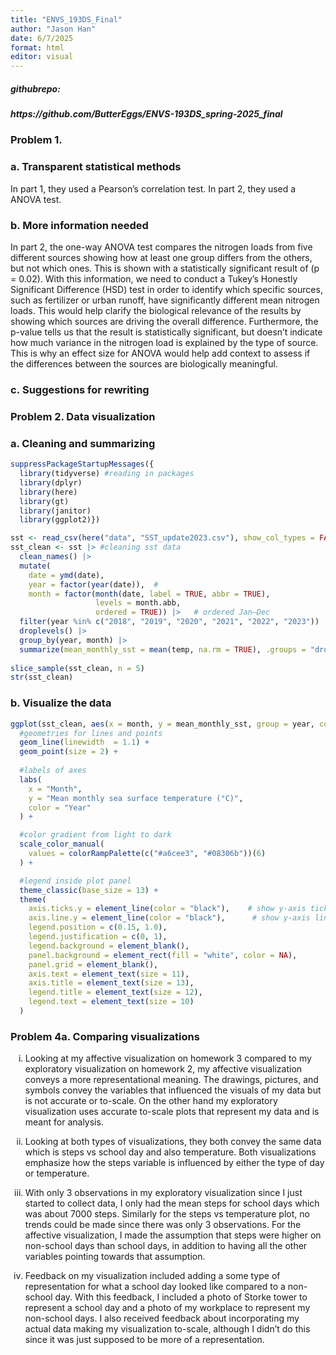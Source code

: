 ```yaml
---
title: "ENVS_193DS_Final"
author: "Jason Han"
date: 6/7/2025
format: html
editor: visual
---
```


##### githubrepo:

##### https://github.com/ButterEggs/ENVS-193DS_spring-2025_final

### Problem 1.

### a. Transparent statistical methods

In part 1, they used a Pearson's correlation test. In part 2, they used a ANOVA test.

### b. More information needed

In part 2, the one-way ANOVA test compares the nitrogen loads from five different sources showing how at least one group differs from the others, but not which ones. This is shown with a statistically significant result of (p = 0.02). With this information, we need to conduct a Tukey’s Honestly Significant Difference (HSD) test in order to identify which specific sources, such as fertilizer or urban runoff, have significantly different mean nitrogen loads. This would help clarify the biological relevance of the results by showing which sources are driving the overall difference. Furthermore, the p-value tells us that the result is statistically significant, but doesn’t indicate how much variance in the nitrogen load is explained by the type of source. This is why an effect size for ANOVA would help add context to assess if the differences between the sources are biologically meaningful. 

### c. Suggestions for rewriting



### Problem 2. Data visualization

### a. Cleaning and summarizing

```r
suppressPackageStartupMessages({
  library(tidyverse) #reading in packages
  library(dplyr)
  library(here)
  library(gt)
  library(janitor)
  library(ggplot2)})
```

```r
sst <- read_csv(here("data", "SST_update2023.csv"), show_col_types = FALSE) #reading in sst data
sst_clean <- sst |> #cleaning sst data
  clean_names() |> 
  mutate(
    date = ymd(date),
    year = factor(year(date)),  # 
    month = factor(month(date, label = TRUE, abbr = TRUE),
                   levels = month.abb, 
                   ordered = TRUE)) |>   # ordered Jan–Dec
  filter(year %in% c("2018", "2019", "2020", "2021", "2022", "2023")) |> #filtered for years from 2018-2023
  droplevels() |>
  group_by(year, month) |> 
  summarize(mean_monthly_sst = mean(temp, na.rm = TRUE), .groups = "drop")
  
slice_sample(sst_clean, n = 5)
str(sst_clean)
```

### b. Visualize the data

```r
ggplot(sst_clean, aes(x = month, y = mean_monthly_sst, group = year, color = year)) +
  #geometries for lines and points
  geom_line(linewidth  = 1.1) +
  geom_point(size = 2) +
  
  #labels of axes 
  labs(
    x = "Month",
    y = "Mean monthly sea surface temperature (°C)",
    color = "Year"
  ) +

  #color gradient from light to dark 
  scale_color_manual(
    values = colorRampPalette(c("#a6cee3", "#08306b"))(6)
  ) +

  #legend inside plot panel
  theme_classic(base_size = 13) +
  theme(
    axis.ticks.y = element_line(color = "black"),    # show y-axis ticks
    axis.line.y = element_line(color = "black"),      # show y-axis line
    legend.position = c(0.15, 1.0),
    legend.justification = c(0, 1),
    legend.background = element_blank(),
    panel.background = element_rect(fill = "white", color = NA),
    panel.grid = element_blank(),
    axis.text = element_text(size = 11),
    axis.title = element_text(size = 13),
    legend.title = element_text(size = 12),
    legend.text = element_text(size = 10)
  )
```

### Problem 4a. Comparing visualizations

i.  Looking at my affective visualization on homework 3 compared to my exploratory visualization on homework 2, my affective visualization conveys a more representational meaning. The drawings, pictures, and symbols convey the variables that influenced the visuals of my data but is not accurate or to-scale. On the other hand my exploratory visualization uses accurate to-scale plots that represent my data and is meant for analysis.

ii. Looking at both types of visualizations, they both convey the same data which is steps vs school day and also temperature. Both visualizations emphasize how the steps variable is influenced by either the type of day or temperature.

iii. With only 3 observations in my exploratory visualization since I just started to collect data, I only had the mean steps for school days which was about 7000 steps. Similarly for the steps vs temperature plot, no trends could be made since there was only 3 observations. For the affective visualization, I made the assumption that steps were higher on non-school days than school days, in addition to having all the other variables pointing towards that assumption.

iv. Feedback on my visualization included adding a some type of representation for what a school day looked like compared to a non-school day. With this feedback, I included a photo of Storke tower to represent a school day and a photo of my workplace to represent my non-school days. I also received feedback about incorporating my actual data making my visualization to-scale, although I didn't do this since it was just supposed to be more of a representation.
